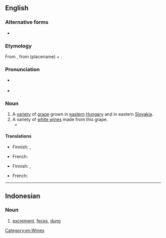 {{also|tokaý}}

==English==

===Alternative forms===
* {{l|en|tokaji}}

===Etymology===
From {{etyl|hu|en}} {{m|hu|tokaji||of Tokay}}, from {{m|hu|Tokaj}} (placename) + {{m|hu|-i||originating from}}.

===Pronunciation===
* {{a|UK}} {{IPA|/təʊˈkeɪ/|lang=en}}
* {{a|US}} {{IPA|/toʊˈkeɪ/|lang=en}}

===Noun===
{{en-noun}}

# A [[variety]] of [[grape]] grown in [[eastern]] [[Hungary]] and in eastern [[Slovakia]].
# A variety of [[white wine]]s made from this grape.
#* {{quote-journal|date=February 25, 2009|author=Eric Asimov|title=Asian Fusion, via the Wine List|work=New York Times|url=http://www.nytimes.com/2009/02/25/dining/25pour.html
|passage=It was made from the furmint grape, which is better known in Hungary’s lusciously sweet '''tokays''', but this was delicate, floral and just right with a tart chicken curry dish.}}

====Translations====
{{trans-top|variety of grape}}
* Finnish: {{t|fi|tokaji}}, {{t|fi|tokaji-[[rypäle]]}}
{{trans-mid}}
* French: {{t+|fr|tokay|m}}
{{trans-bottom}}

{{trans-top|wine made from this grape}}
* Finnish: {{t|fi|tokaji}}, {{t|fi|tokajinviini}}
{{trans-mid}}
* French: {{t+|fr|tokay|m}}
{{trans-bottom}}

[[Category:en:Wines]]

----

==Indonesian==

===Noun===
{{id-noun}}

# {{lb|id|slang}} [[excrement]], [[feces]], [[dung]]